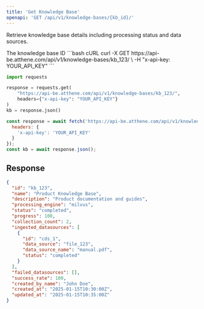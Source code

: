```yaml
---
title: 'Get Knowledge Base'
openapi: 'GET /api/v1/knowledge-bases/{kb_id}/'
---
```


Retrieve knowledge base details including processing status and data sources.

<ParamField path="kb_id" type="string" required>
  The knowledge base ID
</ParamField>

<CodeGroup>
```bash cURL
curl -X GET https://api-be.atthene.com/api/v1/knowledge-bases/kb_123/ \
  -H "x-api-key: YOUR_API_KEY"
```

```python Python
import requests

response = requests.get(
    "https://api-be.atthene.com/api/v1/knowledge-bases/kb_123/",
    headers={"x-api-key": "YOUR_API_KEY"}
)
kb = response.json()
```

```javascript JavaScript
const response = await fetch('https://api-be.atthene.com/api/v1/knowledge-bases/kb_123/', {
  headers: {
    'x-api-key': 'YOUR_API_KEY'
  }
});
const kb = await response.json();
```
</CodeGroup>

## Response

```json
{
  "id": "kb_123",
  "name": "Product Knowledge Base",
  "description": "Product documentation and guides",
  "processing_engine": "milvus",
  "status": "completed",
  "progress": 100,
  "collection_count": 2,
  "ingested_datasources": [
    {
      "id": "cds_1",
      "data_source": "file_123",
      "data_source_name": "manual.pdf",
      "status": "completed"
    }
  ],
  "failed_datasources": [],
  "success_rate": 100,
  "created_by_name": "John Doe",
  "created_at": "2025-01-15T10:30:00Z",
  "updated_at": "2025-01-15T10:35:00Z"
}
```
